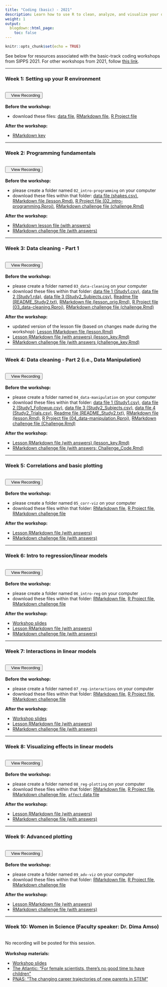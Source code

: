 ```yaml
---
title: "Coding (basic) - 2021"
description: Learn how to use R to clean, analyze, and visualize your data.
weight: 1
output:
  blogdown::html_page:
    toc: false
---
```


```r
knitr::opts_chunk$set(echo = TRUE)
```

See below for resources associated with the basic-track coding workshops from SIPPS 2021. For other workshops from 2021, follow [this link](/workshops2021).

<hr>

### Week 1: Setting up your R environment
<br>
<div align="center"><a href="https://columbiauniversity.zoom.us/rec/share/DK-fdd1h5WcTIu-CBu_JHj31M46aZArRZGUejlqo3ssjL8fZ-ezEAjaBta65cHuQ.8CQ4myXSjViniuYN?startTime=1623182507000" target="_blank" style="padding-bottom:10px"><button><i class="fas fa-video"></i>&nbsp;&nbsp;&nbsp;View Recording</button></a></div>
<br>
**Before the workshop:**
<ul>
<li>download these files: <a href="/workshop_files/2021/coding-basic-01/shakes.csv" download>data file</a>, <a href="/workshop_files/2021/coding-basic-01/lesson.Rmd" download>RMarkdown file</a>, <a href="/workshop_files/2021/coding-basic-01/Coding_Lesson1.Rproj" download>R Project file</a>
</ul>

**After the workshop:**
<ul>
<li><a href="/workshop_files/2021/coding-basic-01/lessonKey.Rmd" download>RMarkdown key</a>
</ul>

<hr>

### Week 2: Programming fundamentals
<br>
<div align="center"><a href="https://columbiauniversity.zoom.us/rec/share/gcm3U1Vtyza9W3E3k7ApPW84_FJRsCtWrXK-qsg5UpU2vE53klqpRA0bmHFAaPpA.4vRMDAuVvq9ZxIrW?startTime=1623787255000" target="_blank" style="padding-bottom:10px"><button><i class="fas fa-video"></i>&nbsp;&nbsp;&nbsp;View Recording</button></a></div>
<br>
**Before the workshop:**
<ul>
<li>please create a folder named `02_intro-programming` on your computer
<li>download these files within that folder: <a href="/workshop_files/2021/coding-basic-02/shakes.csv" download>data file (shakes.csv)</a>, <a href="/workshop_files/2021/coding-basic-02/lesson.Rmd" download>RMarkdown file (lesson.Rmd)</a>, <a href="/workshop_files/2021/coding-basic-02/02_intro-programming.Rproj" download>R Project file (02_intro-programming.Rproj)</a>, <a href="/workshop_files/2021/coding-basic-02/challenge.Rmd" download>RMarkdown challenge file (challenge.Rmd)</a>
</ul>

**After the workshop:**
<ul>
<li><a href="/workshop_files/2021/coding-basic-02/lesson_key.Rmd" download>RMarkdown lesson file (with answers)</a>
<li><a href="/workshop_files/2021/coding-basic-02/challenge_key.Rmd" download>RMarkdown challenge file (with answers)</a>
</ul>

<hr>

### Week 3: Data cleaning - Part 1
<br>
<div align="center"><a href="https://columbiauniversity.zoom.us/rec/share/ql2sYMcvOnH5GkrTue5ZNkBCaVoIZfBTVchjovMJHXwMzWmEhvEt0rSQfNBzChy-.S7V-MYQpFWVegtnL" target="_blank" style="padding-bottom:10px"><button><i class="fas fa-video"></i>&nbsp;&nbsp;&nbsp;View Recording</button></a></div>
<br>
**Before the workshop:**
<ul>
<li>please create a folder named `03_data-cleaning` on your computer
<li>download these files within that folder: 
<a href="/workshop_files/2021/coding-basic-03/Study1.csv" download>data file 1 (Study1.csv)</a>, 
<a href="/workshop_files/2021/coding-basic-03/Study1.rda" download>data file 2 (Study1.rda)</a>,
<a href="/workshop_files/2021/coding-basic-03/Study2_Subjects.csv" download>data file 3 (Study2_Subjects.csv)</a>,
<a href="/workshop_files/2021/coding-basic-03/README_Study2.txt" download>Readme file (README_Study2.txt)</a>,
<a href="/workshop_files/2021/coding-basic-03/lesson_orig.Rmd" download>RMarkdown file (lesson_orig.Rmd)</a>, 
<a href="/workshop_files/2021/coding-basic-03/03_data-cleaning.Rproj" download>R Project file (03_data-cleaning.Rproj)</a>, 
<a href="/workshop_files/2021/coding-basic-03/challenge.Rmd" download>RMarkdown challenge file (challenge.Rmd)</a>
</ul>

**After the workshop:**
<ul>
<li>updated version of the lesson file (based on changes made during the workshop): <a href="/workshop_files/2021/coding-basic-03/lesson.Rmd" download>Lesson RMarkdown file (lesson.Rmd)</a>
<li> <a href="/workshop_files/2021/coding-basic-03/lesson_key.Rmd" download>Lesson RMarkdown file (with answers) (lesson_key.Rmd)</a>
<li> <a href="/workshop_files/2021/coding-basic-03/challenge_key.Rmd" download>RMarkdown challenge file (with answers (challenge_key.Rmd)</a>
</ul>

<hr>

### Week 4: Data cleaning - Part 2 (i.e., Data Manipulation)
<br>
<div align="center"><a href="https://columbiauniversity.zoom.us/rec/share/kCsqybb90-Owiotr9M3W5hO1ay2kcOZvL7F6sGon9EGUi0DzcWe3QAva3D7jxOvS.USkUisXXabanWC8x?startTime=1624996597000" target="_blank" style="padding-bottom:10px"><button><i class="fas fa-video"></i>&nbsp;&nbsp;&nbsp;View Recording</button></a></div>
<br>
**Before the workshop:**
<ul>
<li>please create a folder named `04_data-manipulation` on your computer
<li>download these files within that folder: 
<a href="/workshop_files/2021/coding-basic-04/Study1.csv" download>data file 1 (Study1.csv)</a>, 
<a href="/workshop_files/2021/coding-basic-04/Study1_Followup.csv" download>data file 2 (Study1_Followup.csv)</a>,
<a href="/workshop_files/2021/coding-basic-04/Study2_Subjects.csv" download>data file 3 (Study2_Subjects.csv)</a>,
<a href="/workshop_files/2021/coding-basic-04/Study2_Trials.csv" download>data file 4 (Study2_Trials.csv)</a>,
<a href="/workshop_files/2021/coding-basic-04/README_Study2.txt" download>Readme file (README_Study2.txt)</a>,
<a href="/workshop_files/2021/coding-basic-04/lesson.Rmd" download>RMarkdown file (lesson.Rmd)</a>, 
<a href="/workshop_files/2021/coding-basic-04/04_data-manipulation.Rproj" download>R Project file (04_data-manipulation.Rproj)</a>, 
<a href="/workshop_files/2021/coding-basic-04/Challenge.Rmd" download>RMarkdown challenge file (Challenge.Rmd)</a>
</ul>

**After the workshop:**
<ul>
<li> <a href="/workshop_files/2021/coding-basic-04/lesson_key.Rmd" download>Lesson RMarkdown file (with answers) (lesson_key.Rmd)</a>
<li> <a href="/workshop_files/2021/coding-basic-04/Challenge_Code.Rmd" download>RMarkdown challenge file (with answers; Challenge_Code.Rmd)</a>
</ul>

<hr>

### Week 5: Correlations and basic plotting
<br>
<div align="center"><a href="https://columbiauniversity.zoom.us/rec/share/b0KRaF4Xoi_oK80K_MBFXlDbPUVkIfvWwU4w_cGVyBXabJOVebqbGERGofie4Wee.rsF1U3-ibmTr3Hoi?startTime=1625601330000" target="_blank" style="padding-bottom:10px"><button><i class="fas fa-video"></i>&nbsp;&nbsp;&nbsp;View Recording</button></a></div>
<br>
**Before the workshop:**
<ul>
<li>please create a folder named `05_corr-viz` on your computer
<li>download these files within that folder: 
<a href="/workshop_files/2021/coding-basic-05/lesson.Rmd" download>RMarkdown file</a>, 
<a href="/workshop_files/2021/coding-basic-05/05_corr-viz.Rproj" download>R Project file</a>, 
<a href="/workshop_files/2021/coding-basic-05/challenge.Rmd" download>RMarkdown challenge file</a>
</ul>

**After the workshop:**
<ul>
<li><a href="/workshop_files/2021/coding-basic-05/lesson_key.Rmd" download>Lesson RMarkdown file (with answers)</a>
<li><a href="/workshop_files/2021/coding-basic-05/challenge_key.Rmd" download>RMarkdown challenge file (with answers)</a>
</ul>

<hr>

### Week 6: Intro to regression/linear models
<br>
<div align="center"><a href="https://columbiauniversity.zoom.us/rec/share/WiszYKG2W8ryz9XakckFSXhU4o7KhebDo6ZNH2FUPEDHPqU5YUfF_o3Zyf-LVnTg.8usAG8BERltQ2oIq?startTime=1626206131000" target="_blank" style="padding-bottom:10px"><button><i class="fas fa-video"></i>&nbsp;&nbsp;&nbsp;View Recording</button></a></div>
<br>
**Before the workshop:**
<ul>
<li>please create a folder named `06_intro-reg` on your computer
<li>download these files within that folder: 
<a href="/workshop_files/2021/coding-basic-06/lm-lesson.Rmd" download>RMarkdown file</a>, 
<a href="/workshop_files/2021/coding-basic-06/06_intro-reg.Rproj" download>R Project file</a>, 
<a href="/workshop_files/2021/coding-basic-06/lm-challenge.Rmd" download>RMarkdown challenge file</a>
</ul>
**After the workshop:**
<ul>
<li><a href="/workshop_files/2021/coding-basic-06/lm-intro.pdf" download>Workshop slides</a>
<li><a href="/workshop_files/2021/coding-basic-06/lm-lesson_key.Rmd" download>Lesson RMarkdown file (with answers)</a>
<li><a href="/workshop_files/2021/coding-basic-06/lm-challenge_key.Rmd" download>RMarkdown challenge file (with answers)</a>
</ul>

<hr>

### Week 7: Interactions in linear models
<br>
<div align="center"><a href="https://columbiauniversity.zoom.us/rec/share/vNqeMFol0ovn7SKy-fOs1uXkm_Xb-PRmx3y-rCG808TubNsVBYZ8E0l8qFdnW6Rw.buyn80VkLAAwcdxP" target="_blank" style="padding-bottom:10px"><button><i class="fas fa-video"></i>&nbsp;&nbsp;&nbsp;View Recording</button></a></div>
<br>
**Before the workshop:**
<ul>
<li>please create a folder named `07_reg-interactions` on your computer
<li>download these files within that folder: 
<a href="/workshop_files/2021/coding-basic-07/lesson.Rmd" download>RMarkdown file</a>, 
<a href="/workshop_files/2021/coding-basic-07/07_reg-interactions.Rproj" download>R Project file</a>, 
<a href="/workshop_files/2021/coding-basic-07/challenge.Rmd" download>RMarkdown challenge file</a>
</ul>
**After the workshop:**
<ul>
<li><a href="/workshop_files/2021/coding-basic-07/lm-intro-interactions.pdf" download>Workshop slides</a>
<li><a href="/workshop_files/2021/coding-basic-07/lesson_key.Rmd" download>Lesson RMarkdown file (with answers)</a>
<li><a href="/workshop_files/2021/coding-basic-07/challenge_key.Rmd" download>RMarkdown challenge file (with answers)</a>
</ul>

<hr>

### Week 8: Visualizing effects in linear models
<br>
<div align="center"><a href="https://columbiauniversity.zoom.us/rec/share/f48LB2_o2aqegLb9jCXOYz4srInttMXlSPQwsbhnNkr2q-eccERWg-ccm8m7IsBr.xHA2ZBKu4bZoEIzl" target="_blank" style="padding-bottom:10px"><button><i class="fas fa-video"></i>&nbsp;&nbsp;&nbsp;View Recording</button></a></div>
<br>
**Before the workshop:**
<ul>
<li>please create a folder named `08_reg-plotting` on your computer
<li>download these files within that folder: 
<a href="/workshop_files/2021/coding-basic-08/lesson.Rmd" download>RMarkdown file</a>, 
<a href="/workshop_files/2021/coding-basic-08/08_reg-plotting.Rproj" download>R Project file</a>, 
<a href="/workshop_files/2021/coding-basic-08/challenge.Rmd" download>RMarkdown challenge file</a>,
<a href="/workshop_files/2021/coding-basic-08/affect.csv" download>`affect` data file</a>
</ul>
**After the workshop:**
<ul>
<li><a href="/workshop_files/2021/coding-basic-08/lesson_key.Rmd" download>Lesson RMarkdown file (with answers)</a>
<li><a href="/workshop_files/2021/coding-basic-08/challenge_key.Rmd" download>RMarkdown challenge file (with answers)</a>
</ul>

<hr>

### Week 9: Advanced plotting
<br>
<div align="center"><a href="https://columbiauniversity.zoom.us/rec/share/g9NPzGiAO8x6t4GtzEv1Y9Dzu2exhy5uSIRW0g0fs_i8Hj85T_zBcxjk8U2Vq9FS.CJ3GQ66fHP_39R88?startTime=1628020645000" target="_blank" style="padding-bottom:10px"><button><i class="fas fa-video"></i>&nbsp;&nbsp;&nbsp;View Recording</button></a></div>
<br>
**Before the workshop:**
<ul>
<li>please create a folder named `09_adv-viz` on your computer
<li>download these files within that folder: 
<a href="/workshop_files/2021/coding-basic-09/lesson.Rmd" download>RMarkdown file</a>, 
<a href="/workshop_files/2021/coding-basic-09/09_adv-viz.Rproj" download>R Project file</a>, 
<a href="/workshop_files/2021/coding-basic-09/challenge.Rmd" download>RMarkdown challenge file</a>
</ul>
**After the workshop:**
<ul>
<li><a href="/workshop_files/2021/coding-basic-09/lesson_key.Rmd" download>Lesson RMarkdown file (with answers)</a>
<li><a href="/workshop_files/2021/coding-basic-09/challenge_key.Rmd" download>RMarkdown challenge file (with answers)</a>
</ul>

<hr>

### Week 10: Women in Science (Faculty speaker: Dr. Dima Amso)
<br>
No recording will be posted for this session.
<br><br>
**Workshop materials:**
<ul>
<li><a href="/workshop_files/2021/WiS/WiSTEM.pdf" download>Workshop slides</a>
<li><a href="/workshop_files/2021/WiS/FemaleScientists_Atlantic.pdf" download>The Atlantic: "For female scientists, there's no good time to have children"</a>
<li><a href="/workshop_files/2021/WiS/changingcareertrajectories.pdf" download>PNAS: "The changing career trajectories of new parents
in STEM"</a>
</ul>
